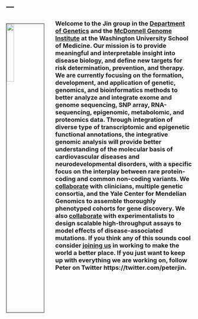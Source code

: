 ---
---

<link rel="stylesheet" href="styles.css" type="text/css">
<img src="images/SJIN.png" style="width:20%; border:1px solid; margin-top: 15px; margin-right: 30px" align="left">

### Welcome to the Jin group in the [Department of Genetics](http://genetics.wustl.edu/) and the [McDonnell Genome Institute](https:// https://www.genome.wustl.edu/) at the Washington University School of Medicine. Our mission is to provide meaningful and interpretable insight into disease biology, and define new targets for risk determination, prevention, and therapy. We are currently focusing on the formation, development, and application of genetic, genomics, and bioinformatics methods to better analyze and integrate exome and genome sequencing, SNP array, RNA-sequencing, epigenomic, metabolomic, and proteomics data. Through integration of diverse type of transcriptomic and epigenetic functional annotations, the integrative genomic analysis will provide better understanding of the molecular basis of cardiovascular diseases and neurodevelopmental disorders, with a specific focus on the interplay between rare protein-coding and common non-coding variants. We [collaborate](./collaborators.html) with clinicians, multiple genetic consortia, and the Yale Center for Mendelian Genomics to assemble thoroughly phenotyped cohorts for gene discovery. We also [collaborate](./collaborators.html) with experimentalists to design scalable high-throughput assays to model effects of disease-associated mutations. If you think any of this sounds cool consider [joining us](./join.html) in working to make the world a better place. If you just want to keep up with everything we are working on, follow Peter on Twitter https://twitter.com/peterjin.

